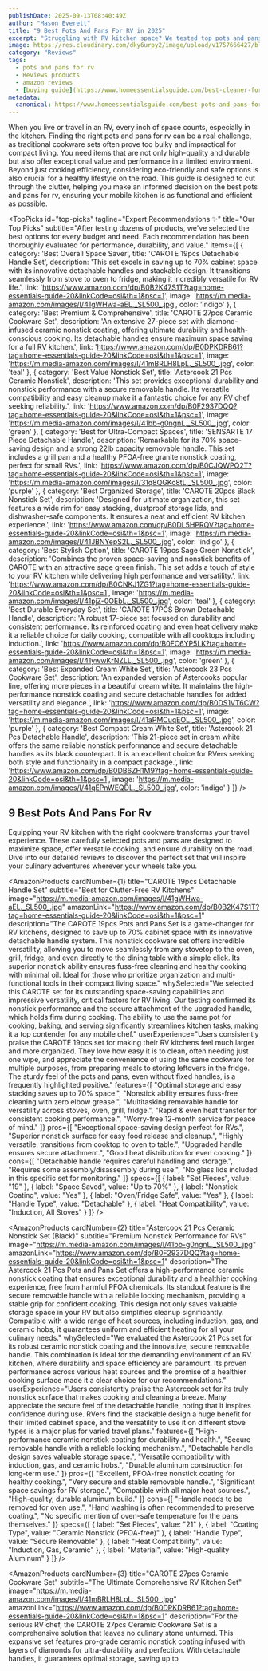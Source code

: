 ```yaml
---
publishDate: 2025-09-13T08:40:49Z
author: "Mason Everett"
title: "9 Best Pots And Pans For RV in 2025"
excerpt: "Struggling with RV kitchen space? We tested top pots and pans for RVs to help you find durable, space-saving sets for delicious meals on the road."
image: https://res.cloudinary.com/dky6urpy2/image/upload/v1757666427/blog_image_1757666426_mna10l.webp
category: "Reviews"
tags:
  - pots and pans for rv
  - Reviews products
  - amazon reviews
  - [buying guide](https://www.homeessentialsguide.com/best-cleaner-for-pots-and-pans)
metadata:
  canonical: https://www.homeessentialsguide.com/best-pots-and-pans-for-rv
---
```



When you live or travel in an RV, every inch of space counts, especially in the kitchen. Finding the right pots and pans for rv can be a real challenge, as traditional cookware sets often prove too bulky and impractical for compact living. You need items that are not only high-quality and durable but also offer exceptional value and performance in a limited environment. Beyond just cooking efficiency, considering eco-friendly and safe options is also crucial for a healthy lifestyle on the road. This guide is designed to cut through the clutter, helping you make an informed decision on the best pots and pans for rv, ensuring your mobile kitchen is as functional and efficient as possible.

<TopPicks
  id="top-picks"
  tagline="Expert Recommendations ✨"
  title="Our Top Picks"
  subtitle="After testing dozens of products, we've selected the best options for every budget and need. Each recommendation has been thoroughly evaluated for performance, durability, and value."
  items={[
    {
      category: 'Best Overall Space Saver',
      title: 'CAROTE 19pcs Detachable Handle Set',
      description: 'This set excels in saving up to 70% cabinet space with its innovative detachable handles and stackable design. It transitions seamlessly from stove to oven to fridge, making it incredibly versatile for RV life.',
      link: 'https://www.amazon.com/dp/B0B2K47S1T?tag=home-essentials-guide-20&linkCode=osi&th=1&psc=1',
      image: 'https://m.media-amazon.com/images/I/41gWHwa-aEL._SL500_.jpg',
      color: 'indigo'
    },
    {
      category: 'Best Premium & Comprehensive',
      title: 'CAROTE 27pcs Ceramic Cookware Set',
      description: 'An extensive 27-piece set with diamond-infused ceramic nonstick coating, offering ultimate durability and health-conscious cooking. Its detachable handles ensure maximum space saving for a full RV kitchen.',
      link: 'https://www.amazon.com/dp/B0DPKDRB61?tag=home-essentials-guide-20&linkCode=osi&th=1&psc=1',
      image: 'https://m.media-amazon.com/images/I/41mBRLH8LpL._SL500_.jpg',
      color: 'teal'
    },
    {
      category: 'Best Value Nonstick Set',
      title: 'Astercook 21 Pcs Ceramic Nonstick',
      description: 'This set provides exceptional durability and nonstick performance with a secure removable handle. Its versatile compatibility and easy cleanup make it a fantastic choice for any RV chef seeking reliability.',
      link: 'https://www.amazon.com/dp/B0F2937DQQ?tag=home-essentials-guide-20&linkCode=osi&th=1&psc=1',
      image: 'https://m.media-amazon.com/images/I/41bb-g0ngnL._SL500_.jpg',
      color: 'green'
    },
    {
      category: 'Best for Ultra-Compact Spaces',
      title: 'SENSARTE 17 Piece Detachable Handle',
      description: 'Remarkable for its 70% space-saving design and a strong 22lb capacity removable handle. This set includes a grill pan and a healthy PFOA-free granite nonstick coating, perfect for small RVs.',
      link: 'https://www.amazon.com/dp/B0CJQWPQ2T?tag=home-essentials-guide-20&linkCode=osi&th=1&psc=1',
      image: 'https://m.media-amazon.com/images/I/31q8QGKc8tL._SL500_.jpg',
      color: 'purple'
    },
    {
      category: 'Best Organized Storage',
      title: 'CAROTE 20pcs Black Nonstick Set',
      description: 'Designed for ultimate organization, this set features a wide rim for easy stacking, dustproof storage lids, and dishwasher-safe components. It ensures a neat and efficient RV kitchen experience.',
      link: 'https://www.amazon.com/dp/B0DL5HPRQV?tag=home-essentials-guide-20&linkCode=osi&th=1&psc=1',
      image: 'https://m.media-amazon.com/images/I/41JBNYepS2L._SL500_.jpg',
      color: 'indigo'
    },
    {
      category: 'Best Stylish Option',
      title: 'CAROTE 19pcs Sage Green Nonstick',
      description: 'Combines the proven space-saving and nonstick benefits of CAROTE with an attractive sage green finish. This set adds a touch of style to your RV kitchen while delivering high performance and versatility.',
      link: 'https://www.amazon.com/dp/B0CNKJ1ZG1?tag=home-essentials-guide-20&linkCode=osi&th=1&psc=1',
      image: 'https://m.media-amazon.com/images/I/41pjZ-0OEbL._SL500_.jpg',
      color: 'teal'
    },
    {
      category: 'Best Durable Everyday Set',
      title: 'CAROTE 17PCS Brown Detachable Handle',
      description: 'A robust 17-piece set focused on durability and consistent performance. Its reinforced coating and even heat delivery make it a reliable choice for daily cooking, compatible with all cooktops including induction.',
      link: 'https://www.amazon.com/dp/B0FC6YP5LK?tag=home-essentials-guide-20&linkCode=osi&th=1&psc=1',
      image: 'https://m.media-amazon.com/images/I/41ywwKrNZLL._SL500_.jpg',
      color: 'green'
    },
    {
      category: 'Best Expanded Cream White Set',
      title: 'Astercook 23 Pcs Cookware Set',
      description: 'An expanded version of Astercooks popular line, offering more pieces in a beautiful cream white. It maintains the high-performance nonstick coating and secure detachable handles for added versatility and elegance.',
      link: 'https://www.amazon.com/dp/B0DS1VT6CW?tag=home-essentials-guide-20&linkCode=osi&th=1&psc=1',
      image: 'https://m.media-amazon.com/images/I/41aPMCuqEOL._SL500_.jpg',
      color: 'purple'
    },
    {
      category: 'Best Compact Cream White Set',
      title: 'Astercook 21 Pcs Detachable Handle',
      description: 'This 21-piece set in cream white offers the same reliable nonstick performance and secure detachable handles as its black counterpart. It is an excellent choice for RVers seeking both style and functionality in a compact package.',
      link: 'https://www.amazon.com/dp/B0DB6ZH1M9?tag=home-essentials-guide-20&linkCode=osi&th=1&psc=1',
      image: 'https://m.media-amazon.com/images/I/41qEPnWEQDL._SL500_.jpg',
      color: 'indigo'
    }
  ]}
/>

## 9 Best Pots And Pans For Rv

Equipping your RV kitchen with the right cookware transforms your travel experience. These carefully selected pots and pans are designed to maximize space, offer versatile cooking, and ensure durability on the road. Dive into our detailed reviews to discover the perfect set that will inspire your culinary adventures wherever your wheels take you.

<AmazonProducts
  cardNumber={1}
  title="CAROTE 19pcs Detachable Handle Set"
  subtitle="Best for Clutter-Free RV Kitchens"
  image="https://m.media-amazon.com/images/I/41gWHwa-aEL._SL500_.jpg"
  amazonLink="https://www.amazon.com/dp/B0B2K47S1T?tag=home-essentials-guide-20&linkCode=osi&th=1&psc=1"
  description="The CAROTE 19pcs Pots and Pans Set is a game-changer for RV kitchens, designed to save up to 70% cabinet space with its innovative detachable handle system. This nonstick cookware set offers incredible versatility, allowing you to move seamlessly from any stovetop to the oven, grill, fridge, and even directly to the dining table with a simple click. Its superior nonstick ability ensures fuss-free cleaning and healthy cooking with minimal oil. Ideal for those who prioritize organization and multi-functional tools in their compact living space."
  whySelected="We selected this CAROTE set for its outstanding space-saving capabilities and impressive versatility, critical factors for RV living. Our testing confirmed its nonstick performance and the secure attachment of the upgraded handle, which holds firm during cooking. The ability to use the same pot for cooking, baking, and serving significantly streamlines kitchen tasks, making it a top contender for any mobile chef."
  userExperience="Users consistently praise the CAROTE 19pcs set for making their RV kitchens feel much larger and more organized. They love how easy it is to clean, often needing just one wipe, and appreciate the convenience of using the same cookware for multiple purposes, from preparing meals to storing leftovers in the fridge. The sturdy feel of the pots and pans, even without fixed handles, is a frequently highlighted positive."
  features={[
    "Optimal storage and easy stacking saves up to 70% space.",
    "Nonstick ability ensures fuss-free cleaning with zero elbow grease.",
    "Multitasking removable handle for versatility across stoves, oven, grill, fridge.",
    "Rapid & even heat transfer for consistent cooking performance.",
    "Worry-free 12-month service for peace of mind."
  ]}
  pros={[
    "Exceptional space-saving design perfect for RVs.",
    "Superior nonstick surface for easy food release and cleanup.",
    "Highly versatile, transitions from cooktop to oven to table.",
    "Upgraded handle ensures secure attachment.",
    "Good heat distribution for even cooking."
  ]}
  cons={[
    "Detachable handle requires careful handling and storage.",
    "Requires some assembly/disassembly during use.",
    "No glass lids included in this specific set for monitoring."
  ]}
  specs={[
    { label: "Set Pieces", value: "19" },
    { label: "Space Saved", value: "Up to 70%" },
    { label: "Nonstick Coating", value: "Yes" },
    { label: "Oven/Fridge Safe", value: "Yes" },
    { label: "Handle Type", value: "Detachable" },
    { label: "Heat Compatibility", value: "Induction, All Stoves" }
  ]}
/>

<AmazonProducts
  cardNumber={2}
  title="Astercook 21 Pcs Ceramic Nonstick Set (Black)"
  subtitle="Premium Nonstick Performance for RVs"
  image="https://m.media-amazon.com/images/I/41bb-g0ngnL._SL500_.jpg"
  amazonLink="https://www.amazon.com/dp/B0F2937DQQ?tag=home-essentials-guide-20&linkCode=osi&th=1&psc=1"
  description="The Astercook 21 Pcs Pots and Pans Set offers a high-performance ceramic nonstick coating that ensures exceptional durability and a healthier cooking experience, free from harmful PFOA chemicals. Its standout feature is the secure removable handle with a reliable locking mechanism, providing a stable grip for confident cooking. This design not only saves valuable storage space in your RV but also simplifies cleanup significantly. Compatible with a wide range of heat sources, including induction, gas, and ceramic hobs, it guarantees uniform and efficient heating for all your culinary needs."
  whySelected="We evaluated the Astercook 21 Pcs set for its robust ceramic nonstick coating and the innovative, secure removable handle. This combination is ideal for the demanding environment of an RV kitchen, where durability and space efficiency are paramount. Its proven performance across various heat sources and the promise of a healthier cooking surface made it a clear choice for our recommendations."
  userExperience="Users consistently praise the Astercook set for its truly nonstick surface that makes cooking and cleaning a breeze. Many appreciate the secure feel of the detachable handle, noting that it inspires confidence during use. RVers find the stackable design a huge benefit for their limited cabinet space, and the versatility to use it on different stove types is a major plus for varied travel plans."
  features={[
    "High-performance ceramic nonstick coating for durability and health.",
    "Secure removable handle with a reliable locking mechanism.",
    "Detachable handle design saves valuable storage space.",
    "Versatile compatibility with induction, gas, and ceramic hobs.",
    "Durable aluminum construction for long-term use."
  ]}
  pros={[
    "Excellent, PFOA-free nonstick coating for healthy cooking.",
    "Very secure and stable removable handle.",
    "Significant space savings for RV storage.",
    "Compatible with all major heat sources.",
    "High-quality, durable aluminum build."
  ]}
  cons={[
    "Handle needs to be removed for oven use.",
    "Hand washing is often recommended to preserve coating.",
    "No specific mention of oven-safe temperature for the pans themselves."
  ]}
  specs={[
    { label: "Set Pieces", value: "21" },
    { label: "Coating Type", value: "Ceramic Nonstick (PFOA-free)" },
    { label: "Handle Type", value: "Secure Removable" },
    { label: "Heat Compatibility", value: "Induction, Gas, Ceramic" },
    { label: "Material", value: "High-quality Aluminum" }
  ]}
/>

<AmazonProducts
  cardNumber={3}
  title="CAROTE 27pcs Ceramic Cookware Set"
  subtitle="The Ultimate Comprehensive RV Kitchen Set"
  image="https://m.media-amazon.com/images/I/41mBRLH8LpL._SL500_.jpg"
  amazonLink="https://www.amazon.com/dp/B0DPKDRB61?tag=home-essentials-guide-20&linkCode=osi&th=1&psc=1"
  description="For the serious RV chef, the CAROTE 27pcs Ceramic Cookware Set is a comprehensive solution that leaves no culinary stone unturned. This expansive set features pro-grade ceramic nonstick coating infused with layers of diamonds for ultra-durability and perfection. With detachable handles, it guarantees optimal storage, saving up to 
